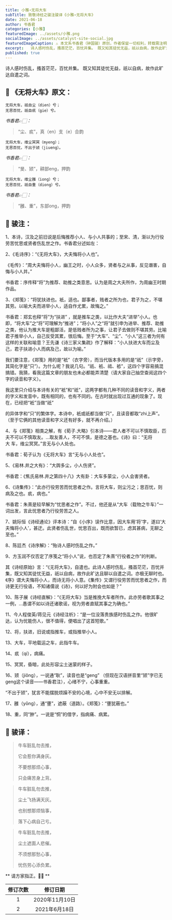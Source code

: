 ```yaml
---
title: 小雅∘无将大车
subTitle: 致敬诗经之骏注骏译《小雅∘无将大车》
date: 2021-06-18
author: 书香君
categories: [小雅]
featuredImage: ../assets/小雅.png
socialImage: ../assets/catalyst-site-social.jpg
featuredImageCaption: ⚠️️ 本文系书香君（钟国骏）原创，作者保留一切权利，转载需注明出处。
excerpt:   诗人感时伤乱，搔首茫茫，百忧并集。 既又知其徒忧无益，祇以自病，故作此旷达自遣之词。  
published: true
---
```



诗人感时伤乱，搔首茫茫，百忧并集。
既又知其徒忧无益，祇以自病，故作此旷达自遣之词。



## 🌼 《无将大车》原文：

```
无将大车，祇自尘（dien）兮；
无思百忧，祇自疧（gie）兮。
```

*书香君👉🏻：*

> “尘、疧”，真（en）支（e）合韵

```
无将大车，维尘冥冥（myeng）；
无思百忧，不出于颎（jiueng）。
```

*书香君👉🏻：*

> “旻、颎”，耕部eng，押韵

```
无将大车，维尘雝（iong）兮；
无思百忧，祇自重（diong）兮。
```

*书香君👉🏻：*

> “雝、重”，东部ong，押韵


## 🍁️ 骏注：

1、本诗，汉及之前旧说是后悔推荐小人、与小人共事的；至宋、清，渐以为行役劳苦忧思或贤者伤乱世之作。书香君分述如左：

2、《毛诗序》：“《无将大车》，大夫悔将小人也”。

《毛传》：“周大夫悔将小人，幽王之时，小人众多，贤者与之从事，反见谮害，自悔与小人并。”

书香君：序传释“将”为推荐、助推之类意思。认为是周之大夫所作，为周幽王时期作品。

3、《郑笺》：“将犹扶进也。衹，适也。鄙事者，贱者之所为也，君子为之，不堪其劳。以喻大夫而进举小人，适自作尤累，故悔之。”

书香君：郑玄也释“将”为“扶进” ，就是推车之类，以比作大夫“进举”小人。也即，“将大车”之“将”可理解为“推进”；“将小人”之“将”就引申为进举、推荐、助推之类，他认为推大车是粗鄙活，是低贱者所为之事，让君子去做则不堪其劳。比喻君子推举小人，自己反受其累，很后悔。至于“大车”、“尘”、“小人”这三者为何有这样的关联和喻意？王先谦《诗三家义集疏》作了解释：“小人扶进大车而尘及己，君子扶进小人而病及己，故以为喻。”

我们要注意，《郑笺》用的是“衹”（衣字旁），而当代版本多用的是“祇”（示字旁，其简化字是“只”）。为什么呢？我说几句。“祇、衹、祗、袛”，这四个字容易搞混搞错。我猜，看我这篇文章的朋友也未必都能弄清楚（请大家自己抽空查阅这四个字的读音和字义）。

我这里只介绍与本诗有关的“衹”和“祇”，这两字都有几种不同的读音和字义，两者的字义和发音中，既有相同的，也有不同的。在古时就出现过互通的现象了。现在，已经把“衹”当做“祇”

的异体字和“只”的繁体字。本诗中，衹或祇都当做“只”，且读音都取“zhi上声”。（至于它俩的其他读音和字义还有好多，就不再介绍。）

4、与《郑笺》相类之解，有《荀子.大略》引本诗——君人者不可以不慎取臣，匹夫不可以不慎取友。…取友善人，不可不慎，是德之基也。《诗》曰：“无将大 车，维尘冥冥。”言无与小人处也。

书香君：荀子认为《无将大车》言“无与小人处也”。

5、《易林.井之大有》：“大舆多尘，小人伤贤”。

书香君：《焦氏易林.井之第四十八》大有卦：大车多蒙尘，小人会害贤者。

6、《诗集传》：“此亦行役劳苦而忧思者之作。言将大车，则尘污之；思百忧，则病及之也。疧，病也。”

书香君：朱熹是较早解为“忧思者之作”。不过，他还是从“大车（载物之牛车）”一词出发，言此忧思者乃行役劳苦之人。

7、姚际恒《诗经通论》评本诗：“自《小序》误作比意，因大车用‘将’字，遂曰‘大夫悔将小人’，甚迂。此贤者伤乱世，忧思百出，既而欲暂已，虑其甚病，无聊之至也。”

8、陈廷杰《诗序解》：“殆诗人感时伤乱之作。”

9、方玉润不仅否定了序笺之“将小人”说，也否定了朱熹“行役者之作”的判断。

其《诗经原始》言：“《无将大车》，自遣也。此诗人感时伤乱，搔首茫茫，百忧并集，既又知其徒忧无益，祇以自病，故作此旷达且聊以自遣之词。亦极无聊时也。《序》谓大夫悔将小人，而诗无将小人意。《集传》又谓行役劳苦而忧思者之作，而诗更无行役语，不知诸儒说《诗》，何以好为附会也如是？”

10、陈子展《诗经直解》：“《无将大车》当是推挽大车者所作。此亦劳者歌其事之一例，…愚谓不如以诗还诸歌谣，视为劳者直赋其事之为确也。”

11、今人程俊英/蒋见元《诗经注析》：“是一位没落贵族感时伤乱之作。他很旷达，认为忧能伤人，很不值得，便唱出了这首短歌。”

12、将，扶进，旧说或指推车，或指推举小人。

13、大车，平地载运之车，此指牛车。

14、疧（qí），病痛。

15、冥冥，昏暗，此处形容尘土迷蒙的样子。

16、颎（jiǒng），一说通“耿”，读音也是“geng” （但现在汉语拼音里“颎”字已无geng这个读音——书香君注），心绪不宁，心事重重。

“不出于颎”，犹言不能摆脱烦躁不安的心境，心中不安无以排解。

17、雝（yōng），通“壅”，遮蔽（道路）。《郑笺》：“壅犹蔽也。”

18、重，同“肿”。一说是“恫”的借字，指病痛、病累。


## 🍁️ 骏译：


> 牛车脏乱勿去推，
> 
> 它会惹你满身灰。
> 
> 不要想那烦心事，
> 
> 只会痛苦身上背。
> 

> 牛车脏乱勿去推，
> 
> 尘土飞扬满天灰。
> 
> 也别想那烦恼事，
> 
> 落下心病自己亏。
> 

> 牛车脏乱勿去推，
> 
> 尘土遮面人悲催。
> 
> 不须想那愁心事，
> 
> 忧伤劳心添负累。
> 



** 请方家指正。🙏🏻 **

| 修订次数      | 修订日期 |
|   :----: |    :----:   |
|  1   | 2020年11月10日       |
|  2   | 2021年6月18日       |

